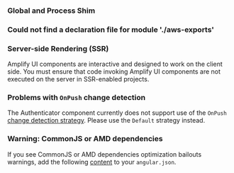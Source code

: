 
### Global and Process Shim

<AngularPolyfill />

### Could not find a declaration file for module './aws-exports'

<AWSExports />

### Server-side Rendering (SSR)

Amplify UI components are interactive and designed to work on the client side. You must ensure that code invoking Amplify UI components are not executed on the server in SSR-enabled projects.

### Problems with `OnPush` change detection

The Authenticator component currently does not support use of the `OnPush` [change detection strategy](https://angular.io/api/core/ChangeDetectionStrategy). Please use the `Default` strategy instead.

### Warning: CommonJS or AMD dependencies

If you see CommonJS or AMD dependencies optimization bailouts warnings, add the following [content](https://gist.github.com/wlee221/6d98d96740bea6f53327b4db4a432616) to your `angular.json`.
